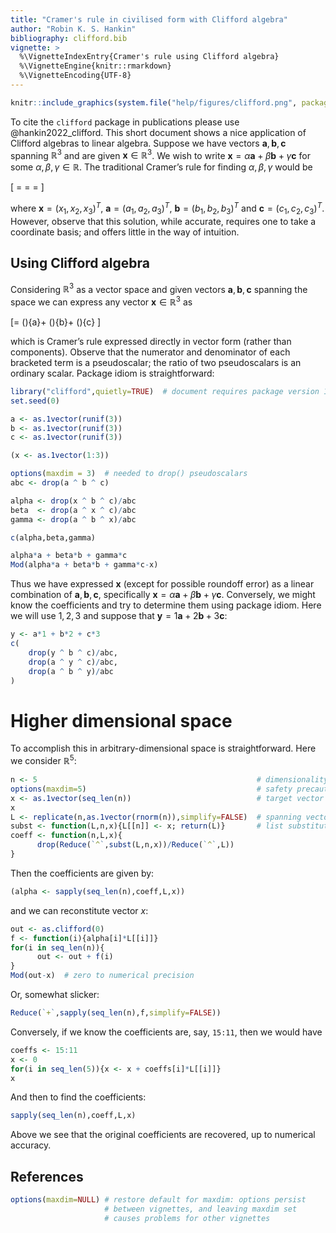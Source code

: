 ```yaml
---
title: "Cramer's rule in civilised form with Clifford algebra"
author: "Robin K. S. Hankin"
bibliography: clifford.bib
vignette: >
  %\VignetteIndexEntry{Cramer's rule using Clifford algebra}
  %\VignetteEngine{knitr::rmarkdown}
  %\VignetteEncoding{UTF-8}
---
```


```r
knitr::include_graphics(system.file("help/figures/clifford.png", package = "clifford"))
```

To cite the `clifford` package in publications please use
@hankin2022_clifford.  This short document shows a nice application of
Clifford algebras to linear algebra.  Suppose we have vectors
${\mathbf a}, {\mathbf b}, {\mathbf c}$ spanning $\mathbb{R}^3$ and
are given ${\mathbf x}\in\mathbb{R}^3$.  We wish to write ${\mathbf
x}=\alpha {\mathbf a}+\beta {\mathbf b}+\gamma {\mathbf c}$ for some
$\alpha,\beta,\gamma\in\mathbb{R}$.  The traditional Cramer's rule for
finding $\alpha,\beta,\gamma$ would be

\[
\alpha=\frac{
	\det\begin{bmatrix}
	x_1&b_1&c_1\\
	x_2&b_2&c_2\\
	x_3&b_3&c_3
	\end{bmatrix}
	}{
	\det\begin{bmatrix}
	a_1&b_1&c_1\\
	a_2&b_2&c_2\\
	a_3&b_3&c_3
	\end{bmatrix}
}
\qquad\beta=\frac{
	\det\begin{bmatrix}
	a_1&x_1&c_1\\
	a_2&x_2&c_2\\
	a_3&x_3&c_3
	\end{bmatrix}
	}{
	\det\begin{bmatrix}
	a_1&b_1&c_1\\
	a_2&b_2&c_2\\
	a_3&b_3&c_3
	\end{bmatrix}
}
\qquad
\gamma=\frac{
	\det\begin{bmatrix}
	a_1&b_1&x_1\\
	a_2&b_2&x_2\\
	a_3&b_3&x_3
	\end{bmatrix}
	}{
	\det\begin{bmatrix}
	a_1&b_1&c_1\\
	a_2&b_2&c_2\\
	a_3&b_3&c_3
	\end{bmatrix}
}
\]

where ${\mathbf x}=(x_1,x_2,x_3)^T$, ${\mathbf a}=(a_1,a_2,a_3)^T$,
${\mathbf b}=(b_1,b_2,b_3)^T$ and ${\mathbf c}=(c_1,c_2,c_3)^T$.
However, observe that this solution, while accurate, requires one to
take a coordinate basis; and offers little in the way of intuition.

## Using Clifford algebra

Considering $\mathbb{R}^3$ as a vector space and given vectors
${\mathbf a}, {\mathbf b}, {\mathbf c}$ spanning the space we can
express any vector ${\mathbf x}\in\mathbb{R}^3$ as

\[\mathbf{x}=
\left(\frac{{\mathbf x}\wedge{\mathbf b}\wedge{\mathbf c}}{{\mathbf a}\wedge{\mathbf b}\wedge{\mathbf c}}\right){\mathbf a}+
\left(\frac{{\mathbf a}\wedge{\mathbf x}\wedge{\mathbf c}}{{\mathbf a}\wedge{\mathbf b}\wedge{\mathbf c}}\right){\mathbf b}+
\left(\frac{{\mathbf a}\wedge{\mathbf b}\wedge{\mathbf x}}{{\mathbf a}\wedge{\mathbf b}\wedge{\mathbf c}}\right){\mathbf c}
\]

which is Cramer's rule expressed directly in vector form (rather than
components).  Observe that the numerator and denominator of each
bracketed term is a pseudoscalar; the ratio of two pseudoscalars is an
ordinary scalar.  Package idiom is straightforward:

```r
library("clifford",quietly=TRUE)  # document requires package version 1.0-9 or above
set.seed(0)
```

```r
a <- as.1vector(runif(3))
b <- as.1vector(runif(3))
c <- as.1vector(runif(3))

(x <- as.1vector(1:3))

options(maxdim = 3)  # needed to drop() pseudoscalars
abc <- drop(a ^ b ^ c)

alpha <- drop(x ^ b ^ c)/abc
beta  <- drop(a ^ x ^ c)/abc
gamma <- drop(a ^ b ^ x)/abc

c(alpha,beta,gamma)

alpha*a + beta*b + gamma*c
Mod(alpha*a + beta*b + gamma*c-x)
```

Thus we have expressed ${\mathbf x}$ (except for possible roundoff
error) as a linear combination of ${\mathbf a},{\mathbf b},{\mathbf
c}$, specifically ${\mathbf x}=\alpha{\mathbf a}+\beta{\mathbf
b}+\gamma{\mathbf c}$.  Conversely, we might know the coefficients and
try to determine them using package idiom.  Here we will use $1,2,3$
and suppose that ${\mathbf y}=1{\mathbf a}+2{\mathbf b}+3{\mathbf c}$:

```r
y <- a*1 + b*2 + c*3
c(
    drop(y ^ b ^ c)/abc,
    drop(a ^ y ^ c)/abc,
    drop(a ^ b ^ y)/abc
)
```


# Higher dimensional space

To accomplish this in arbitrary-dimensional space is straightforward.
Here we consider $\mathbb{R}^{5}$:

```r
n <- 5                                                 # dimensionality of space
options(maxdim=5)                                      # safety precaution
x <- as.1vector(seq_len(n))                            # target vector
x
L <- replicate(n,as.1vector(rnorm(n)),simplify=FALSE)  # spanning vectors
subst <- function(L,n,x){L[[n]] <- x; return(L)}       # list substitution
coeff <- function(n,L,x){
      drop(Reduce(`^`,subst(L,n,x))/Reduce(`^`,L))
}
```

Then the coefficients are given by:

```r
(alpha <- sapply(seq_len(n),coeff,L,x))
```

and we can reconstitute vector $x$:

```r
out <- as.clifford(0)
f <- function(i){alpha[i]*L[[i]]}
for(i in seq_len(n)){
      out <- out + f(i)
}
Mod(out-x)  # zero to numerical precision
```

Or, somewhat slicker:

```r
Reduce(`+`,sapply(seq_len(n),f,simplify=FALSE))
```


Conversely, if we know the coefficients are, say, `15:11`, then we would have

```r
coeffs <- 15:11
x <- 0
for(i in seq_len(5)){x <- x + coeffs[i]*L[[i]]}
x
```

And then to find the coefficients:

```r
sapply(seq_len(n),coeff,L,x)
```

Above we see that the original coefficients are recovered, up to numerical accuracy.

## References

```r
options(maxdim=NULL) # restore default for maxdim: options persist
                     # between vignettes, and leaving maxdim set
                     # causes problems for other vignettes
```
